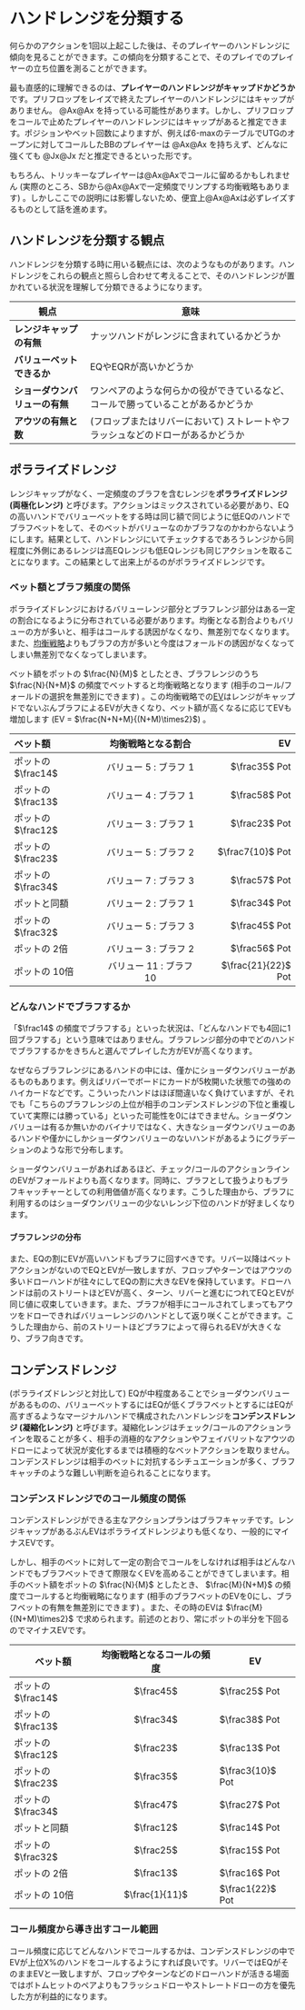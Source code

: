 # ハンドレンジを分類する

何らかのアクションを1回以上起こした後は、そのプレイヤーのハンドレンジに傾向を見ることができます。この傾向を分類することで、そのプレイでのプレイヤーの立ち位置を測ることができます。

最も直感的に理解できるのは、**プレイヤーのハンドレンジがキャップドかどうか**です。プリフロップをレイズで終えたプレイヤーのハンドレンジにはキャップがありません。 @Ax@Ax を持っている可能性があります。しかし、プリフロップをコールで止めたプレイヤーのハンドレンジにはキャップがあると推定できます。ポジションやベット回数によりますが、例えば6-maxのテーブルでUTGのオープンに対してコールしたBBのプレイヤーは @Ax@Ax を持ちえず、どんなに強くても @Jx@Jx だと推定できるといった形です。

<Callout intent="note">
  もちろん、トリッキーなプレイヤーは@Ax@Axでコールに留めるかもしれません (実際のところ、SBから@Ax@Axで一定頻度でリンプする均衡戦略もあります) 。しかしここでの説明には影響しないため、便宜上@Ax@Axは必ずレイズするものとして話を進めます。
</Callout>

## ハンドレンジを分類する観点

ハンドレンジを分類する時に用いる観点には、次のようなものがあります。ハンドレンジをこれらの観点と照らし合わせて考えることで、そのハンドレンジが置かれている状況を理解して分類できるようになります。

| 観点 | 意味 |
| --- | --- |
| **レンジキャップの有無** | ナッツハンドがレンジに含まれているかどうか |
| **バリューベットできるか** | EQやEQRが高いかどうか |
| **ショーダウンバリューの有無** | ワンペアのような何らかの役ができているなど、コールで勝っていることがあるかどうか |
| **アウツの有無と数** | (フロップまたはリバーにおいて) ストレートやフラッシュなどのドローがあるかどうか |

## ポラライズドレンジ

レンジキャップがなく、一定頻度のブラフを含むレンジを**ポラライズドレンジ (両極化レンジ)** と呼びます。アクションはミックスされている必要があり、EQの高いハンドでバリューベットをする時は同じ額で同じように低EQのハンドでブラフベットをして、そのベットがバリューなのかブラフなのかわからないようにします。結果として、ハンドレンジにいてチェックするであろうレンジから同程度に外側にあるレンジは高EQレンジも低EQレンジも同じアクションを取ることになります。この結果として出来上がるのがポラライズドレンジです。

### ベット額とブラフ頻度の関係

ポラライズドレンジにおけるバリューレンジ部分とブラフレンジ部分はある一定の割合になるように分布されている必要があります。均衡となる割合よりもバリューの方が多いと、相手はコールする誘因がなくなり、無差別でなくなります。また、[均衡戦略](/game-theory-101#均衡戦略)よりもブラフの方が多いと今度はフォールドの誘因がなくなってしまい無差別でなくなってしまいます。

ベット額をポットの $\frac{N}{M}$ としたとき、ブラフレンジのうち $\frac{N}{N+M}$ の頻度でベットすると均衡戦略となります (相手のコール/フォールドの選択を無差別にできます) 。この均衡戦略での[EV](/glossary#ev)はレンジがキャップドでないぶんブラフによるEVが大きくなり、ベット額が高くなるに応じてEVも増加します (EV = $\frac{N+N+M}{(N+M)\times2}$) 。

| ベット額 | 均衡戦略となる割合 | EV |
|:--- |:---:| ---:|
| ポットの $\frac14$ | バリュー 5 : ブラフ 1 | $\frac35$ Pot |
| ポットの $\frac13$ | バリュー 4 : ブラフ 1 | $\frac58$ Pot |
| ポットの $\frac12$ | バリュー 3 : ブラフ 1 | $\frac23$ Pot |
| ポットの $\frac23$ | バリュー 5 : ブラフ 2 | $\frac7{10}$ Pot |
| ポットの $\frac34$ | バリュー 7 : ブラフ 3 | $\frac57$ Pot |
| ポットと同額 | バリュー 2 : ブラフ 1 | $\frac34$ Pot |
| ポットの $\frac32$ | バリュー 5 : ブラフ 3 | $\frac45$ Pot |
| ポットの 2倍 | バリュー 3 : ブラフ 2 | $\frac56$ Pot |
| ポットの 10倍 | バリュー 11 : ブラフ 10 | $\frac{21}{22}$ Pot |

### どんなハンドでブラフするか

「$\frac14$ の頻度でブラフする」といった状況は、「どんなハンドでも4回に1回ブラフする」という意味ではありません。ブラフレンジ部分の中でどのハンドでブラフするかをきちんと選んでプレイした方がEVが高くなります。

なぜならブラフレンジにあるハンドの中には、僅かにショーダウンバリューがあるものもあります。例えばリバーでボードにカードが5枚開いた状態での強めのハイカードなどです。こういったハンドはほぼ間違いなく負けていますが、それでも「こちらのブラフレンジの上位が相手のコンデンスドレンジの下位と重複していて実際には勝っている」といった可能性を0にはできません。ショーダウンバリューは有るか無いかのバイナリではなく、大きなショーダウンバリューのあるハンドや僅かにしかショーダウンバリューのないハンドがあるようにグラデーションのような形で分布します。

ショーダウンバリューがあればあるほど、チェック/コールのアクションラインのEVがフォールドよりも高くなります。同時に、ブラフとして扱うよりもブラフキャッチャーとしての利用価値が高くなります。こうした理由から、ブラフに利用するのはショーダウンバリューの少ないレンジ下位のハンドが好ましくなります。

#### ブラフレンジの分布

また、EQの割にEVが高いハンドもブラフに回すべきです。リバー以降はベットアクションがないのでEQとEVが一致しますが、フロップやターンではアウツの多いドローハンドが往々にしてEQの割に大きなEVを保持しています。ドローハンドは前のストリートほどEVが高く、ターン、リバーと進むにつれてEQとEVが同じ値に収束していきます。また、ブラフが相手にコールされてしまってもアウツをドローできればバリューレンジのハンドとして返り咲くことができます。こうした理由から、前のストリートほどブラフによって得られるEVが大きくなり、ブラフ向きです。

## コンデンスドレンジ

(ポラライズドレンジと対比して) EQが中程度あることでショーダウンバリューがあるものの、バリューベットするにはEQが低くブラフベットとするにはEQが高すぎるようなマージナルハンドで構成されたハンドレンジを**コンデンスドレンジ (凝縮化レンジ)** と呼びます。凝縮化レンジはチェック/コールのアクションラインを取ることが多く、相手の消極的なアクションやフェイバリットなアウツのドローによって状況が変化するまでは積極的なベットアクションを取りません。コンデンスドレンジは相手のベットに対抗するシチュエーションが多く、ブラフキャッチのような難しい判断を迫られることになります。

### コンデンスドレンジでのコール頻度の関係

コンデンスドレンジができる主なアクションプランはブラフキャッチです。レンジキャップがあるぶんEVはポラライズドレンジよりも低くなり、一般的にマイナスEVです。

しかし、相手のベットに対して一定の割合でコールをしなければ相手はどんなハンドでもブラフベットできて際限なくEVを高めることができてしまいます。相手のベット額をポットの $\frac{N}{M}$ としたとき、 $\frac{M}{N+M}$ の頻度でコールすると均衡戦略になります (相手のブラフベットのEVを0にし、ブラフベットの有無を無差別にできます) 。また、その時のEVは $\frac{M}{(N+M)\times2}$ で求められます。前述のとおり、常にポットの半分を下回るのでマイナスEVです。

| ベット額           | 均衡戦略となるコールの頻度 | EV                 |
| ---------------- | :------------------: | ------------------ |
| ポットの $\frac14$ | $\frac45$            | $\frac25$ Pot      |
| ポットの $\frac13$ | $\frac34$            | $\frac38$ Pot      |
| ポットの $\frac12$ | $\frac23$            | $\frac13$ Pot      |
| ポットの $\frac23$ | $\frac35$            | $\frac3{10}$ Pot   |
| ポットの $\frac34$ | $\frac47$            | $\frac27$ Pot      |
| ポットと同額        | $\frac12$            | $\frac14$ Pot      |
| ポットの $\frac32$ | $\frac25$            | $\frac15$ Pot      |
| ポットの 2倍       | $\frac13$      | $\frac16$ Pot       |
| ポットの 10倍      | $\frac{1}{11}$ | $\frac1{22}$ Pot |

### コール頻度から導き出すコール範囲

コール頻度に応じてどんなハンドでコールするかは、コンデンスドレンジの中でEVが上位X%のハンドをコールするようにすれば良いです。リバーではEQがそのままEVと一致しますが、フロップやターンなどのドローハンドが活きる場面ではボトムヒットのペアよりもフラッシュドローやストレートドローの方を優先した方が利益的になります。
